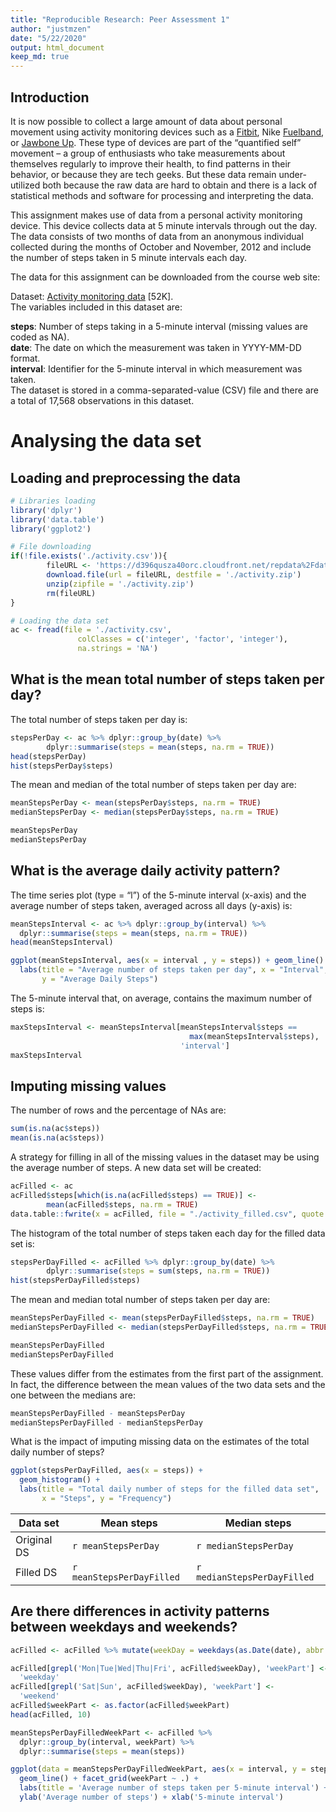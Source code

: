 ```yaml
---
title: "Reproducible Research: Peer Assessment 1"
author: "justmzen"
date: "5/22/2020"
output: html_document
keep_md: true
---
```


## Introduction

It is now possible to collect a large amount of data about personal movement using activity monitoring devices such as a [Fitbit](https://www.fitbit.com/it/home), Nike [Fuelband](https://www.nike.com/help/a/why-cant-i-sync), or [Jawbone Up](https://www.jawbone.com/up). These type of devices are part of the “quantified self” movement – a group of enthusiasts who take measurements about themselves regularly to improve their health, to find patterns in their behavior, or because they are tech geeks. But these data remain under-utilized both because the raw data are hard to obtain and there is a lack of statistical methods and software for processing and interpreting the data.

This assignment makes use of data from a personal activity monitoring device. This device collects data at 5 minute intervals through out the day. The data consists of two months of data from an anonymous individual collected during the months of October and November, 2012 and include the number of steps taken in 5 minute intervals each day.

The data for this assignment can be downloaded from the course web site:

Dataset: [Activity monitoring data](https://d396qusza40orc.cloudfront.net/repdata%2Fdata%2Factivity.zip) [52K].  
The variables included in this dataset are:

**steps**: Number of steps taking in a 5-minute interval (missing values are coded as NA).  
**date**: The date on which the measurement was taken in YYYY-MM-DD format.  
**interval**: Identifier for the 5-minute interval in which measurement was taken.  
The dataset is stored in a comma-separated-value (CSV) file and there are a total of 17,568 observations in this dataset.

# Analysing the data set

## Loading and preprocessing the data

```r
# Libraries loading
library('dplyr')
library('data.table')
library('ggplot2')

# File downloading
if(!file.exists('./activity.csv')){
        fileURL <- 'https://d396qusza40orc.cloudfront.net/repdata%2Fdata%2Factivity.zip'
        download.file(url = fileURL, destfile = './activity.zip')
        unzip(zipfile = './activity.zip')
        rm(fileURL)
}

# Loading the data set
ac <- fread(file = './activity.csv',
               colClasses = c('integer', 'factor', 'integer'),
               na.strings = 'NA')
```

## What is the mean total number of steps taken per day?

The total number of steps taken per day is:
```r
stepsPerDay <- ac %>% dplyr::group_by(date) %>% 
        dplyr::summarise(steps = mean(steps, na.rm = TRUE))
head(stepsPerDay)
hist(stepsPerDay$steps)
```

The mean and median of the total number of steps taken per day are:
```r
meanStepsPerDay <- mean(stepsPerDay$steps, na.rm = TRUE)
medianStepsPerDay <- median(stepsPerDay$steps, na.rm = TRUE)

meanStepsPerDay
medianStepsPerDay
```

## What is the average daily activity pattern?

The time series plot (type = "l") of the 5-minute interval (x-axis) and the average number of steps taken, averaged across all days (y-axis) is:
```r
meanStepsInterval <- ac %>% dplyr::group_by(interval) %>% 
  dplyr::summarise(steps = mean(steps, na.rm = TRUE))
head(meanStepsInterval)

ggplot(meanStepsInterval, aes(x = interval , y = steps)) + geom_line() + 
  labs(title = "Average number of steps taken per day", x = "Interval", 
       y = "Average Daily Steps")
```

The 5-minute interval that, on average, contains the maximum number of steps is:
```r
maxStepsInterval <- meanStepsInterval[meanStepsInterval$steps == 
                                        max(meanStepsInterval$steps), 
                                      'interval']
maxStepsInterval
```

## Imputing missing values

The number of rows and the percentage of NAs are:
```r
sum(is.na(ac$steps))
mean(is.na(ac$steps))
```

A strategy for filling in all of the missing values in the dataset may be using
the average number of steps. A new data set will be created:
```r
acFilled <- ac
acFilled$steps[which(is.na(acFilled$steps) == TRUE)] <- 
        mean(acFilled$steps, na.rm = TRUE)
data.table::fwrite(x = acFilled, file = "./activity_filled.csv", quote = FALSE)
```

The histogram of the total number of steps taken each day for the filled data set is:
```r
stepsPerDayFilled <- acFilled %>% dplyr::group_by(date) %>% 
        dplyr::summarise(steps = sum(steps, na.rm = TRUE))
hist(stepsPerDayFilled$steps)
```

The mean and median total number of steps taken per day are:
```r
meanStepsPerDayFilled <- mean(stepsPerDayFilled$steps, na.rm = TRUE)
medianStepsPerDayFilled <- median(stepsPerDayFilled$steps, na.rm = TRUE)

meanStepsPerDayFilled
medianStepsPerDayFilled
```

These values  differ from the estimates from the first part of the assignment. In fact, the difference between the mean values of the two data sets and the one between the medians are:
```r
meanStepsPerDayFilled - meanStepsPerDay
medianStepsPerDayFilled - medianStepsPerDay
```

What is the impact of imputing missing data on the estimates of the total daily number of steps?
```r
ggplot(stepsPerDayFilled, aes(x = steps)) + 
  geom_histogram() +
  labs(title = "Total daily number of steps for the filled data set",
       x = "Steps", y = "Frequency")
```

Data set | Mean steps | Median steps
--- | --- | ---
Original DS | `r meanStepsPerDay` | `r medianStepsPerDay`
Filled DS | `r meanStepsPerDayFilled` | `r medianStepsPerDayFilled`

## Are there differences in activity patterns between weekdays and weekends?

```r
acFilled <- acFilled %>% mutate(weekDay = weekdays(as.Date(date), abbr = TRUE))

acFilled[grepl('Mon|Tue|Wed|Thu|Fri', acFilled$weekDay), 'weekPart'] <-
  'weekday'
acFilled[grepl('Sat|Sun', acFilled$weekDay), 'weekPart'] <-
  'weekend'
acFilled$weekPart <- as.factor(acFilled$weekPart)
head(acFilled, 10)

meanStepsPerDayFilledWeekPart <- acFilled %>% 
  dplyr::group_by(interval, weekPart) %>%
  dplyr::summarise(steps = mean(steps))

ggplot(data = meanStepsPerDayFilledWeekPart, aes(x = interval, y = steps)) +
  geom_line() + facet_grid(weekPart ~ .) +
  labs(title = 'Average number of steps taken per 5-minute interval') +
  ylab('Average number of steps') + xlab('5-minute interval')
```
